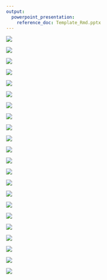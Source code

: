 ```yaml
---
output: 
  powerpoint_presentation:
    reference_doc: Template_Rmd.pptx
---
```


![](/Users/Ryohei/Desktop/Slide_JSPU/Slide01.png)

![](/Users/Ryohei/Desktop/Slide_JSPU/Slide02.png)

![](/Users/Ryohei/Desktop/Slide_JSPU/Slide03.png)

![](/Users/Ryohei/Desktop/Slide_JSPU/Slide04.png)

![](/Users/Ryohei/Desktop/Slide_JSPU/Slide05.png)

![](/Users/Ryohei/Desktop/Slide_JSPU/Slide06.png)

![](/Users/Ryohei/Desktop/Slide_JSPU/Slide07.png)

![](/Users/Ryohei/Desktop/Slide_JSPU/Slide08.png)

![](/Users/Ryohei/Desktop/Slide_JSPU/Slide09.png)

![](/Users/Ryohei/Desktop/Slide_JSPU/Slide10.png)

![](/Users/Ryohei/Desktop/Slide_JSPU/Slide11.png)

![](/Users/Ryohei/Desktop/Slide_JSPU/Slide12.png)

![](/Users/Ryohei/Desktop/Slide_JSPU/Slide13.png)

![](/Users/Ryohei/Desktop/Slide_JSPU/Slide14.png)

![](/Users/Ryohei/Desktop/Slide_JSPU/Slide15.png)

![](/Users/Ryohei/Desktop/Slide_JSPU/Slide16.png)

![](/Users/Ryohei/Desktop/Slide_JSPU/Slide17.png)

![](/Users/Ryohei/Desktop/Slide_JSPU/Slide18.png)

![](/Users/Ryohei/Desktop/Slide_JSPU/Slide19.png)

![](/Users/Ryohei/Desktop/Slide_JSPU/Slide20.png)

![](/Users/Ryohei/Desktop/Slide_JSPU/Slide21.png)

![](/Users/Ryohei/Desktop/Slide_JSPU/Slide22.png)